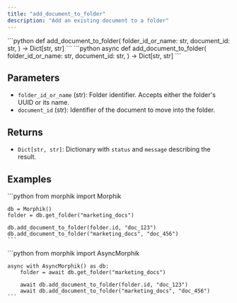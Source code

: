 ```yaml
---
title: "add_document_to_folder"
description: "Add an existing document to a folder"
---
```


<Tabs>
  <Tab title="Sync">
    ```python
    def add_document_to_folder(
        folder_id_or_name: str,
        document_id: str,
    ) -> Dict[str, str]
    ```
  </Tab>
  <Tab title="Async">
    ```python
    async def add_document_to_folder(
        folder_id_or_name: str,
        document_id: str,
    ) -> Dict[str, str]
    ```
  </Tab>
</Tabs>

## Parameters

- `folder_id_or_name` (str): Folder identifier. Accepts either the folder's UUID or its name.
- `document_id` (str): Identifier of the document to move into the folder.

## Returns

- `Dict[str, str]`: Dictionary with `status` and `message` describing the result.

## Examples

<Tabs>
  <Tab title="Sync">
    ```python
    from morphik import Morphik

    db = Morphik()
    folder = db.get_folder("marketing_docs")

    db.add_document_to_folder(folder.id, "doc_123")
    db.add_document_to_folder("marketing_docs", "doc_456")
    ```
  </Tab>
  <Tab title="Async">
    ```python
    from morphik import AsyncMorphik

    async with AsyncMorphik() as db:
        folder = await db.get_folder("marketing_docs")

        await db.add_document_to_folder(folder.id, "doc_123")
        await db.add_document_to_folder("marketing_docs", "doc_456")
    ```
  </Tab>
</Tabs>
